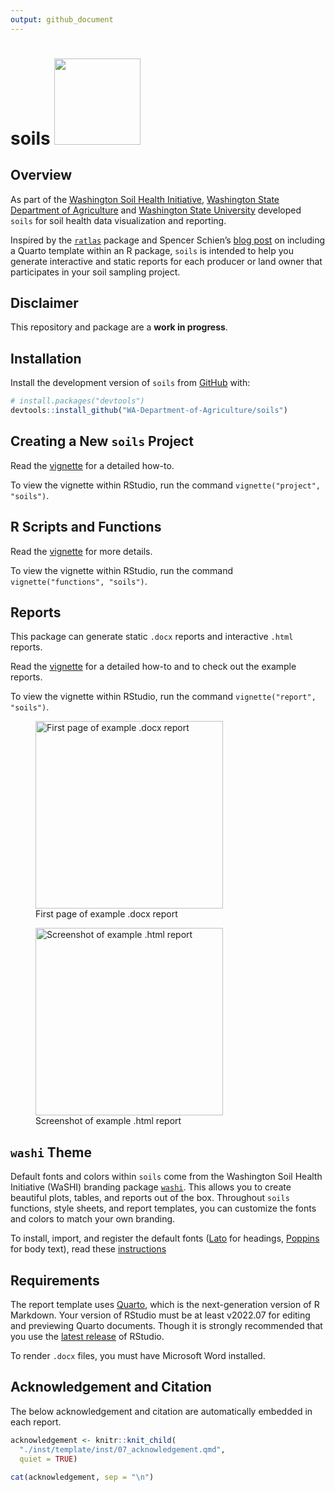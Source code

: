 ```yaml
---
output: github_document
---
```


# soils <a href="https://wa-department-of-agriculture.github.io/soils/">![](man/figures/logo.svg){align="right" height="138"}</a>

<!-- badges: start -->

<!-- badges: end -->

## Overview

As part of the [Washington Soil Health Initiative](https://washingtonsoilhealthinitiative.com/), [Washington State Department of Agriculture](https://agr.wa.gov/departments/land-and-water/natural-resources/soil-health) and [Washington State University](https://soilhealth.wsu.edu/) developed `soils` for soil health data visualization and reporting.

Inspired by the [`ratlas`](https://github.com/atlas-aai/ratlas) package and Spencer Schien's [blog post](https://spencerschien.info/post/r_for_nonprofits/quarto_template/) on including a Quarto template within an R package, `soils` is intended to help you generate interactive and static reports for each producer or land owner that participates in your soil sampling project.

## Disclaimer

This repository and package are a **work in progress**.

## Installation

Install the development version of `soils` from [GitHub](https://github.com/) with:

```r
# install.packages("devtools")
devtools::install_github("WA-Department-of-Agriculture/soils")
```

## Creating a New `soils` Project

Read the [vignette](https://wa-department-of-agriculture.github.io/soils/articles/project.html) for a detailed how-to.

To view the vignette within RStudio, run the command `vignette("project", "soils")`.

## R Scripts and Functions

Read the [vignette](https://wa-department-of-agriculture.github.io/soils/articles/functions.html) for more details.

To view the vignette within RStudio, run the command `vignette("functions", "soils")`.

## Reports

This package can generate static `.docx` reports and interactive `.html` reports.

Read the [vignette](https://wa-department-of-agriculture.github.io/soils/articles/report.html) for a detailed how-to and to check out the example reports.

To view the vignette within RStudio, run the command `vignette("report", "soils")`.

![First page of example .docx report](man/figures/report_docx.png){fig-alt="First page of example .docx report" height="300"}

![Screenshot of example .html report](man/figures/report_html.png){fig-alt="Screenshot of .html report" height="300"}

## `washi` Theme

Default fonts and colors within `soils` come from the Washington Soil Health Initiative (WaSHI) branding package [`washi`](https://wa-department-of-agriculture.github.io/washi/). This allows you to create beautiful plots, tables, and reports out of the box. Throughout `soils` functions, style sheets, and report templates, you can customize the fonts and colors to match your own branding.

To install, import, and register the default fonts ([Lato](https://fonts.google.com/specimen/Lato?query=lato) for headings, [Poppins](https://fonts.google.com/specimen/Poppins?query=poppins) for body text), read these [instructions](https://wa-department-of-agriculture.github.io/washi/#requirements.)

## Requirements

The report template uses [Quarto](https://quarto.org/docs/get-started/), which is the next-generation version of R Markdown. Your version of RStudio must be at least v2022.07 for editing and previewing Quarto documents. Though it is strongly recommended that you use the [latest release](https://posit.co/download/rstudio-desktop/) of RStudio.

To render `.docx` files, you must have Microsoft Word installed.

## Acknowledgement and Citation

The below acknowledgement and citation are automatically embedded in each report.

```r
acknowledgement <- knitr::knit_child(
  "./inst/template/inst/07_acknowledgement.qmd", 
  quiet = TRUE)

cat(acknowledgement, sep = "\n")
```
